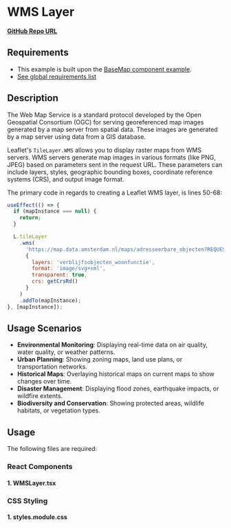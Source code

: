 
<Meta of={WMSLayerStories} />

# WMS Layer

**<a href="https://github.com/Amsterdam/ee-react-map-demos/tree/main/src/pages/WMSLayer" target="_blank">GitHub Repo URL</a>**

## Requirements

- This example is built upon the [BaseMap component example](../?path=/docs/react-baselayer--docs).
- [See global requirements list](../?path=/docs/global-requirements--docs)

## Description

The Web Map Service is a standard protocol developed by the Open Geospatial Consortium (OGC) for serving georeferenced map images generated by a map server from spatial data. These images are generated by a map server using data from a GIS database.

Leaflet's `TileLayer.WMS` allows you to display raster maps from WMS servers. WMS servers generate map images in various formats (like PNG, JPEG) based on parameters sent in the request URL. These parameters can include layers, styles, geographic bounding boxes, coordinate reference systems (CRS), and output image format.

The primary code in regards to creating a Leaflet WMS layer, is lines 50-68:

```js
useEffect(() => {
  if (mapInstance === null) {
    return;
  }

  L.tileLayer
    .wms(
      'https://map.data.amsterdam.nl/maps/adresseerbare_objecten?REQUEST=GetCapabilities&VERSION=1.1.0&SERVICE=wms',
      {
        layers: 'verblijfsobjecten_woonfunctie',
        format: 'image/svg+xml',
        transparent: true,
        crs: getCrsRd()
      }
    )
    .addTo(mapInstance);
}, [mapInstance]);
```

## Usage Scenarios

- **Environmental Monitoring**: Displaying real-time data on air quality, water quality, or weather patterns.
- **Urban Planning**: Showing zoning maps, land use plans, or transportation networks.
- **Historical Maps**: Overlaying historical maps on current maps to show changes over time.
- **Disaster Management**: Displaying flood zones, earthquake impacts, or wildfire extents.
- **Biodiversity and Conservation**: Showing protected areas, wildlife habitats, or vegetation types.

## Usage

The following files are required:

### React Components

#### 1. WMSLayer.tsx

<Source code={WMSLayer} />

### CSS Styling

#### 1. styles.module.css

<Source code={styles} />

